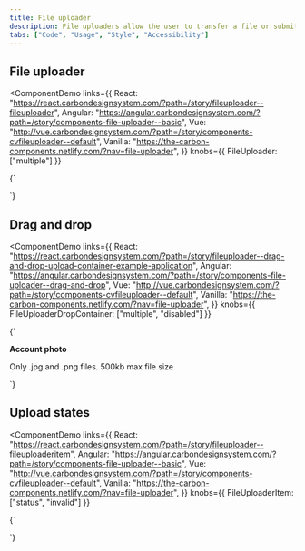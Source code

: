 ```yaml
---
title: File uploader
description: File uploaders allow the user to transfer a file or submit content of their own.
tabs: ["Code", "Usage", "Style", "Accessibility"]
---
```


## File uploader

<ComponentDemo
  links={{
    React:
      "https://react.carbondesignsystem.com/?path=/story/fileuploader--fileuploader",
    Angular:
      "https://angular.carbondesignsystem.com/?path=/story/components-file-uploader--basic",
    Vue:
      "http://vue.carbondesignsystem.com/?path=/story/components-cvfileuploader--default",
    Vanilla: "https://the-carbon-components.netlify.com/?nav=file-uploader",
  }}
  knobs={{ FileUploader: ["multiple"] }}
>
  {`
<div className="bx--file__container">
  <FileUploader
    accept={[
      '.jpg',
      '.png'
    ]}
    buttonKind="primary"
    buttonLabel="Add files"
    filenameStatus="edit"
    iconDescription="Clear file"
    labelDescription="only .jpg files at 500mb or less"
    labelTitle="Upload"
  />
</div>
  `}
</ComponentDemo>

## Drag and drop

<ComponentDemo
  links={{
    React:
      "https://react.carbondesignsystem.com/?path=/story/fileuploader--drag-and-drop-upload-container-example-application",
    Angular:
      "https://angular.carbondesignsystem.com/?path=/story/components-file-uploader--drag-and-drop",
    Vue:
      "http://vue.carbondesignsystem.com/?path=/story/components-cvfileuploader--default",
    Vanilla: "https://the-carbon-components.netlify.com/?nav=file-uploader",
  }}
  knobs={{ FileUploaderDropContainer: ["multiple", "disabled"] }}
>
  {`
  <div className="bx--file__container">
    <strong className='bx--file--label'>Account photo</strong>
    <p className='bx--label-description'>
      Only .jpg and .png files. 500kb max file size
    </p>
    <FileUploaderDropContainer
      accept={[
        'image/jpeg',
        'image/png'
      ]}
      labelText="Drag and drop files here or click to upload"
      tabIndex={0}
    />
  </div>
  `}
</ComponentDemo>

## Upload states

<ComponentDemo
  links={{
    React:
      "https://react.carbondesignsystem.com/?path=/story/fileuploader--fileuploaderitem",
    Angular:
      "https://angular.carbondesignsystem.com/?path=/story/components-file-uploader--basic",
    Vue:
      "http://vue.carbondesignsystem.com/?path=/story/components-cvfileuploader--default",
    Vanilla: "https://the-carbon-components.netlify.com/?nav=file-uploader",
  }}
  knobs={{ FileUploaderItem: ["status", "invalid"] }}
>
  {`
  <div className="bx--file__container">
    <FileUploaderItem name='color.jpg' errorSubject='File size exceeds limits' errorBody='500 kb max file size. Select a new file and try again.'/>
  </div>
  `}
</ComponentDemo>

